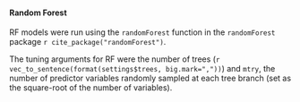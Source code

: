 #### Random Forest

RF models were run using the `randomForest` function in the `randomForest` package `r cite_package("randomForest")`.

The tuning arguments for RF were the number of trees (`r vec_to_sentence(format(settings$trees, big.mark=","))`) and `mtry`, the number of predictor variables randomly sampled at each tree branch (set as the square-root of the number of variables).

